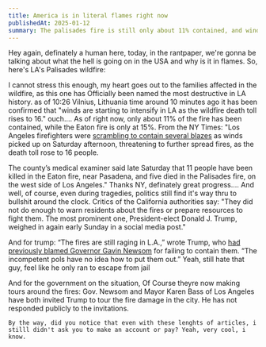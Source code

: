 ```yaml
---
title: America is in literal flames right now
publishedAt: 2025-01-12
summary: The palisades fire is still only about 11% contained, and winds are starting to intensify as the death toll rises to 16 people.
---
```


Hey again, definately a human here, today, in the rantpaper, we're gonna be talking about what the hell is going on in the USA and why is it in flames.
So, here's LA's Palisades wildfire:

I cannot stress this enough, my heart goes out to the families affected in the wildfire, as this one has Officially been named the most destructive in LA history.
as of 10:26 Vilnius, Lithuania time around 10 minutes ago it has been confirmed that "winds are starting to intensify in LA as the wildfire death toll rises to 16." ouch....
As of right now, only about 11% of the fire has been contained, while the Eaton fire is only at 15%.
From the NY Times: "Los Angeles firefighters were [scrambling to contain several blazes](https://www.nytimes.com/live/2025/01/11/us/los-angeles-fires-california#los-angeles-fires-affected-areas) as winds picked up on Saturday afternoon, threatening to further spread fires, as the death toll rose to 16 people.

The county’s medical examiner said late Saturday that 11 people have been killed
in the Eaton fire, near Pasadena, and five died in the Palisades fire, on the west side of Los Angeles."
Thanks NY, definately great progress.... And well, of course, even during tragedies, politics still find it's way thru to bullshit around the clock.
Critics of the California authorities say: "They did not do enough to warn residents about the fires or prepare resources to fight them. The most prominent one, President-elect Donald J. Trump, weighed in again early Sunday in a social media post."

And for trump: “The fires are still raging in L.A.,” wrote Trump, who [had previously blamed Governor Gavin Newsom](https://www.nytimes.com/2025/01/11/us/politics/los-angeles-fires-trump-newsom.html) for failing to contain them.
“The incompetent pols have no idea how to put them out.” Yeah, still hate that guy, feel like he only ran to escape from jail

And for the government on the situation, Of Course theyre now making tours around the fires:
Gov. Newsom and Mayor Karen Bass of Los Angeles have both invited Trump to tour the fire damage in the city. He has not responded publicly to the invitations.

```
By the way, did you notice that even with these lenghts of articles, i stilll didn't ask you to make an account or pay? Yeah, very cool, i know.
```


